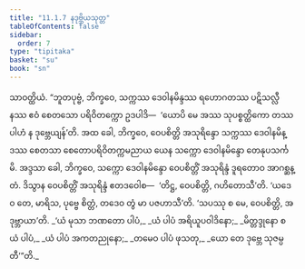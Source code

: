 ```yaml
---
title: "11.1.7 နဒုဗ္ဘိယသုတ္တ"
tableOfContents: false
sidebar:
  order: 7
type: "tipitaka"
basket: "su"
book: "sn"
---
```



<DynamicBreadcrumb />

<Division number="253" book="sn" e="ch" v="18" p="317">

<Paragraph number="1591" book="sn">
သာဝတ္ထိယံ. “ဘူတပုဗ္ဗံ, ဘိက္ခဝေ, သက္ကဿ ဒေဝါနမိန္ဒဿ ရဟောဂတဿ ပဋိသလ္လီနဿ ဧဝံ စေတသော ပရိဝိတက္ကော ဥဒပါဒိ—  ‘ယောပိ မေ အဿ သုပစ္စတ္ထိကော တဿပါဟံ န ဒုဗ္ဘေယျန်’တိ. အထ ခေါ, ဘိက္ခဝေ, ဝေပစိတ္တိ အသုရိန္ဒော သက္ကဿ ဒေဝါနမိန္ဒဿ စေတသာ စေတောပရိဝိတက္ကမညာယ ယေန သက္ကော ဒေဝါနမိန္ဒော တေနုပသင်္ကမိ. အဒ္ဒသာ ခေါ, ဘိက္ခဝေ, သက္ကော ဒေဝါနမိန္ဒော ဝေပစိတ္တိံ အသုရိန္ဒံ ဒူရတောဝ အာဂစ္ဆန္တံ. ဒိသွာန ဝေပစိတ္တိံ အသုရိန္ဒံ ဧတဒဝေါစ—  ‘တိဋ္ဌ, ဝေပစိတ္တိ, ဂဟိတောသီ’တိ.
</Paragraph>

<Paragraph number="1592" book="sn">
‘ယဒေဝ တေ, မာရိသ, ပုဗ္ဗေ စိတ္တံ, တဒေဝ တွံ မာ ပဇဟာသီ’တိ.
</Paragraph>

<Paragraph number="1593" book="sn">
‘သပဿု စ မေ, ဝေပစိတ္တိ, အဒုဗ္ဘာယာ’တိ.
</Paragraph>

<Paragraph number="1594" type="verses" book="sn">
_‘ယံ မုသာ ဘဏတော ပါပံ,_  
_ယံ ပါပံ အရိယူပဝါဒိနော;_  
_မိတ္တဒ္ဒုနော စ ယံ ပါပံ,_  
_ယံ ပါပံ အကတညုနော;_  
_တမေဝ ပါပံ ဖုသတု,_  
_ယော တေ ဒုဗ္ဘေ သုဇမ္ပတီ’”တိ._
</Paragraph>
</Division>